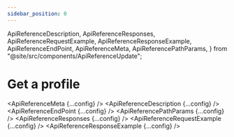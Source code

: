 ```yaml
---
sidebar_position: 0
---
```


  ApiReferenceDescription,
  ApiReferenceResponses,
  ApiReferenceRequestExample,
  ApiReferenceResponseExample,
  ApiReferenceEndPoint,
  ApiReferenceMeta,
  ApiReferencePathParams,
} from "@site/src/components/ApiReferenceUpdate";

# Get a profile

<ApiReferenceMeta {...config} />
<ApiReferenceDescription {...config} />
<ApiReferenceEndPoint {...config} />
<ApiReferencePathParams {...config} />
<ApiReferenceResponses {...config} />
<ApiReferenceRequestExample {...config} />
<ApiReferenceResponseExample {...config} />

